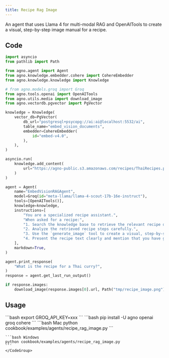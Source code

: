 ```yaml
---
title: Recipe Rag Image
---
```

An agent that uses Llama 4 for multi-modal RAG and OpenAITools to create a visual, step-by-step image manual for a recipe.

## Code

```python cookbook/examples/agents/recipe_rag_image.py
import asyncio
from pathlib import Path

from agno.agent import Agent
from agno.knowledge.embedder.cohere import CohereEmbedder
from agno.knowledge.knowledge import Knowledge

# from agno.models.groq import Groq
from agno.tools.openai import OpenAITools
from agno.utils.media import download_image
from agno.vectordb.pgvector import PgVector

knowledge = Knowledge(
    vector_db=PgVector(
        db_url="postgresql+psycopg://ai:ai@localhost:5532/ai",
        table_name="embed_vision_documents",
        embedder=CohereEmbedder(
            id="embed-v4.0",
        ),
    ),
)

asyncio.run(
    knowledge.add_content(
        url="https://agno-public.s3.amazonaws.com/recipes/ThaiRecipes.pdf",
    )
)

agent = Agent(
    name="EmbedVisionRAGAgent",
    model=Groq(id="meta-llama/llama-4-scout-17b-16e-instruct"),
    tools=[OpenAITools()],
    knowledge=knowledge,
    instructions=[
        "You are a specialized recipe assistant.",
        "When asked for a recipe:",
        "1. Search the knowledge base to retrieve the relevant recipe details.",
        "2. Analyze the retrieved recipe steps carefully.",
        "3. Use the `generate_image` tool to create a visual, step-by-step image manual for the recipe.",
        "4. Present the recipe text clearly and mention that you have generated an accompanying image manual. Add instructions while generating the image.",
    ],
    markdown=True,
)

agent.print_response(
    "What is the recipe for a Thai curry?",
)
response = agent.get_last_run_output()

if response.images:
    download_image(response.images[0].url, Path("tmp/recipe_image.png"))

```

## Usage

<Steps>
  <Snippet file="create-venv-step.mdx" />

  <Step title="Set your API key">
    ```bash
    export GROQ_API_KEY=xxx
    ```
  </Step>

  <Step title="Install libraries">
    ```bash
    pip install -U agno openai groq cohere
    ```
  </Step>

  <Step title="Run Agent">
    <CodeGroup>
    ```bash Mac
    python cookbook/examples/agents/recipe_rag_image.py
    ```

    ```bash Windows
    python cookbook/examples/agents/recipe_rag_image.py
    ```
    </CodeGroup>
  </Step>
</Steps>
